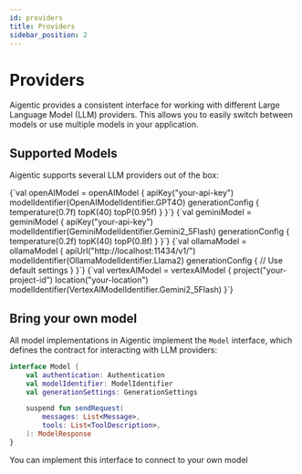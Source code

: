 ```yaml
---
id: providers
title: Providers
sidebar_position: 2
---
```



# Providers

Aigentic provides a consistent interface for working with different Large Language Model (LLM) providers. This allows you to easily switch between models or use multiple models in your application.

## Supported Models

Aigentic supports several LLM providers out of the box:

<Tabs>
  <TabItem value="OpenAI" label="OpenAI">
    <CodeBlock language="kotlin">
      {`val openAIModel = openAIModel {
    apiKey("your-api-key")
    modelIdentifier(OpenAIModelIdentifier.GPT4O)
    generationConfig {
        temperature(0.7f)
        topK(40)
        topP(0.95f)
    }
}`}
    </CodeBlock>
  </TabItem>

  <TabItem value="Gemini" label="Gemini">
    <CodeBlock language="kotlin">
      {`val geminiModel = geminiModel {
    apiKey("your-api-key")
    modelIdentifier(GeminiModelIdentifier.Gemini2_5Flash)
    generationConfig {
        temperature(0.2f)
        topK(40)
        topP(0.8f)
    }
}`}
    </CodeBlock>
  </TabItem>

  <TabItem value="Ollama" label="Ollama">
    <CodeBlock language="kotlin">
      {`val ollamaModel = ollamaModel {
    apiUrl("http://localhost:11434/v1/")
    modelIdentifier(OllamaModelIdentifier.Llama2)
    generationConfig {
        // Use default settings
    }
}`}
    </CodeBlock>
  </TabItem>

  <TabItem value="VertexAI" label="VertexAI">
    <CodeBlock language="kotlin">
      {`val vertexAIModel = vertexAIModel {
    project("your-project-id")
    location("your-location")
    modelIdentifier(VertexAIModelIdentifier.Gemini2_5Flash)
}`}
    </CodeBlock>
  </TabItem>
</Tabs>

## Bring your own model

All model implementations in Aigentic implement the `Model` interface, which defines the contract for interacting with LLM providers:

```kotlin
interface Model {
    val authentication: Authentication
    val modelIdentifier: ModelIdentifier
    val generationSettings: GenerationSettings

    suspend fun sendRequest(
        messages: List<Message>,
        tools: List<ToolDescription>,
    ): ModelResponse
}
```

You can implement this interface to connect to your own model
